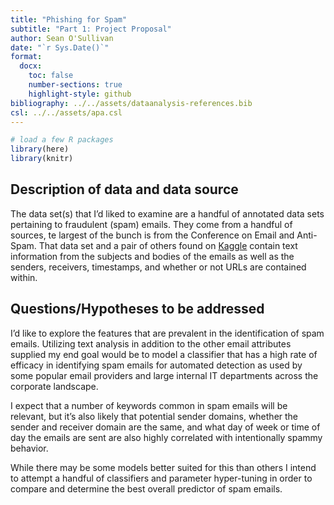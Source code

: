 ```yaml
---
title: "Phishing for Spam"
subtitle: "Part 1: Project Proposal"
author: Sean O'Sullivan
date: "`r Sys.Date()`"
format:
  docx:
    toc: false
    number-sections: true
    highlight-style: github
bibliography: ../../assets/dataanalysis-references.bib
csl: ../../assets/apa.csl
---
```


```r
# load a few R packages
library(here)
library(knitr)
```


## Description of data and data source
The data set(s) that I'd liked to examine are a handful of annotated data sets pertaining to fraudulent (spam) emails. They come from a handful of sources, te largest of the bunch is from the Conference on Email and Anti-Spam. That data set and a pair of others found on [Kaggle](https://www.kaggle.com/datasets/naserabdullahalam/phishing-email-dataset/data?select=CEAS_08.csv) contain text information from the subjects and bodies of the emails as well as the senders, receivers, timestamps, and whether or not URLs are contained within.

## Questions/Hypotheses to be addressed
I'd like to explore the features that are prevalent in the identification of spam emails. Utilizing text analysis in addition to the other email attributes supplied my end goal would be to model a classifier that has a high rate of efficacy in identifying spam emails for automated detection as used by some popular email providers and large internal IT departments across the corporate landscape. 

I expect that a number of keywords common in spam emails will be relevant, but it's also likely that potential sender domains, whether the sender and receiver domain are the same, and what day of week or time of day the emails are sent are also highly correlated with intentionally spammy behavior.

While there may be some models better suited for this than others I intend to attempt a handful of classifiers and parameter hyper-tuning in order to compare and determine the best overall predictor of spam emails.